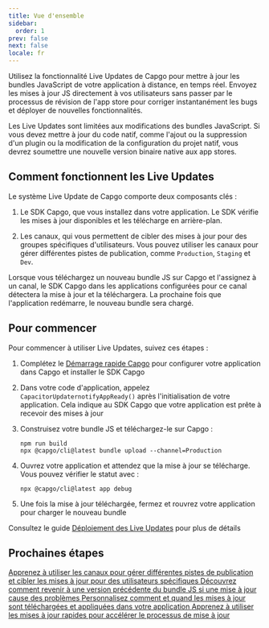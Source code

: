 ```yaml
---
title: Vue d'ensemble
sidebar:
  order: 1
prev: false
next: false
locale: fr
---
```



Utilisez la fonctionnalité Live Updates de Capgo pour mettre à jour les bundles JavaScript de votre application à distance, en temps réel. Envoyez les mises à jour JS directement à vos utilisateurs sans passer par le processus de révision de l'app store pour corriger instantanément les bugs et déployer de nouvelles fonctionnalités.

<Aside>

Les Live Updates sont limitées aux modifications des bundles JavaScript. Si vous devez mettre à jour du code natif, comme l'ajout ou la suppression d'un plugin ou la modification de la configuration du projet natif, vous devrez soumettre une nouvelle version binaire native aux app stores.

</Aside>

## Comment fonctionnent les Live Updates

Le système Live Update de Capgo comporte deux composants clés :

1. Le SDK Capgo, que vous installez dans votre application. Le SDK vérifie les mises à jour disponibles et les télécharge en arrière-plan.

2. Les canaux, qui vous permettent de cibler des mises à jour pour des groupes spécifiques d'utilisateurs. Vous pouvez utiliser les canaux pour gérer différentes pistes de publication, comme `Production`, `Staging` et `Dev`.

Lorsque vous téléchargez un nouveau bundle JS sur Capgo et l'assignez à un canal, le SDK Capgo dans les applications configurées pour ce canal détectera la mise à jour et la téléchargera. La prochaine fois que l'application redémarre, le nouveau bundle sera chargé.

## Pour commencer

Pour commencer à utiliser Live Updates, suivez ces étapes :

<Steps>

1. Complétez le [Démarrage rapide Capgo](/docs/getting-started/quickstart) pour configurer votre application dans Capgo et installer le SDK Capgo

2. Dans votre code d'application, appelez `CapacitorUpdaternotifyAppReady()` après l'initialisation de votre application. Cela indique au SDK Capgo que votre application est prête à recevoir des mises à jour

3. Construisez votre bundle JS et téléchargez-le sur Capgo :
   ```shell
   npm run build
   npx @capgo/cli@latest bundle upload --channel=Production 
   ```

4. Ouvrez votre application et attendez que la mise à jour se télécharge. Vous pouvez vérifier le statut avec :
   ```shell
   npx @capgo/cli@latest app debug
   ```

5. Une fois la mise à jour téléchargée, fermez et rouvrez votre application pour charger le nouveau bundle

</Steps>

Consultez le guide [Déploiement des Live Updates](/docs/getting-started/deploy) pour plus de détails

## Prochaines étapes

<CardGrid stagger>
  <a href="/docs/live-updates/channels/">
    <Card title="Canaux" icon="bars">
      Apprenez à utiliser les canaux pour gérer différentes pistes de publication et cibler les mises à jour pour des utilisateurs spécifiques
    </Card>
  </a>

  <a href="/docs/live-updates/rollbacks/">
    <Card title="Retours en arrière" icon="left-arrow">
      Découvrez comment revenir à une version précédente du bundle JS si une mise à jour cause des problèmes
    </Card>
  </a>

  <a href="/docs/live-updates/update-behavior/">
    <Card title="Comportement des mises à jour" icon="setting">
      Personnalisez comment et quand les mises à jour sont téléchargées et appliquées dans votre application
    </Card>
  </a>
  <a href="/docs/live-updates/fast-updates/">
    <Card title="Mises à jour rapides" icon="starlight">
      Apprenez à utiliser les mises à jour rapides pour accélérer le processus de mise à jour
    </Card>
  </a>
</CardGrid>
